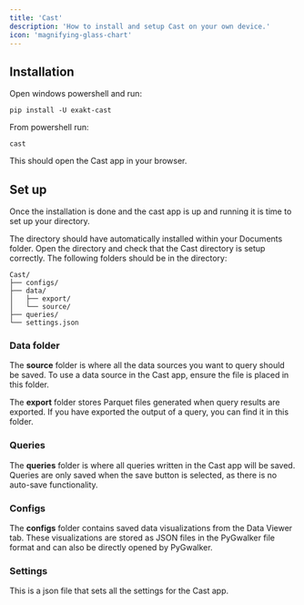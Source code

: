 ```yaml
---
title: 'Cast'
description: 'How to install and setup Cast on your own device.'
icon: 'magnifying-glass-chart'
---
```

## Installation
Open windows powershell and run:
```
pip install -U exakt-cast
```

From powershell run:
```
cast
```

This should open the Cast app in your browser. 

## Set up

Once the installation is done and the cast app is up and running it is time to set up your directory. 

The directory should have automatically installed within your Documents folder. Open the directory and check that the Cast directory is setup correctly. The following folders should be in the directory: 
```
Cast/
├── configs/
├── data/
│   ├── export/
│   └── source/
├── queries/
└── settings.json
```

### Data folder

The **source** folder is where all the data sources you want to query should be saved. To use a data source in the Cast app, ensure the file is placed in this folder.

The **export** folder stores Parquet files generated when query results are exported. If you have exported the output of a query, you can find it in this folder.

### Queries

The **queries** folder is where all queries written in the Cast app will be saved. Queries are only saved when the save button is selected, as there is no auto-save functionality. 

### Configs

The **configs** folder contains saved data visualizations from the Data Viewer tab. These visualizations are stored as JSON files in the PyGwalker file format and can also be directly opened by PyGwalker.

### Settings

This is a json file that sets all the settings for the Cast app. 



